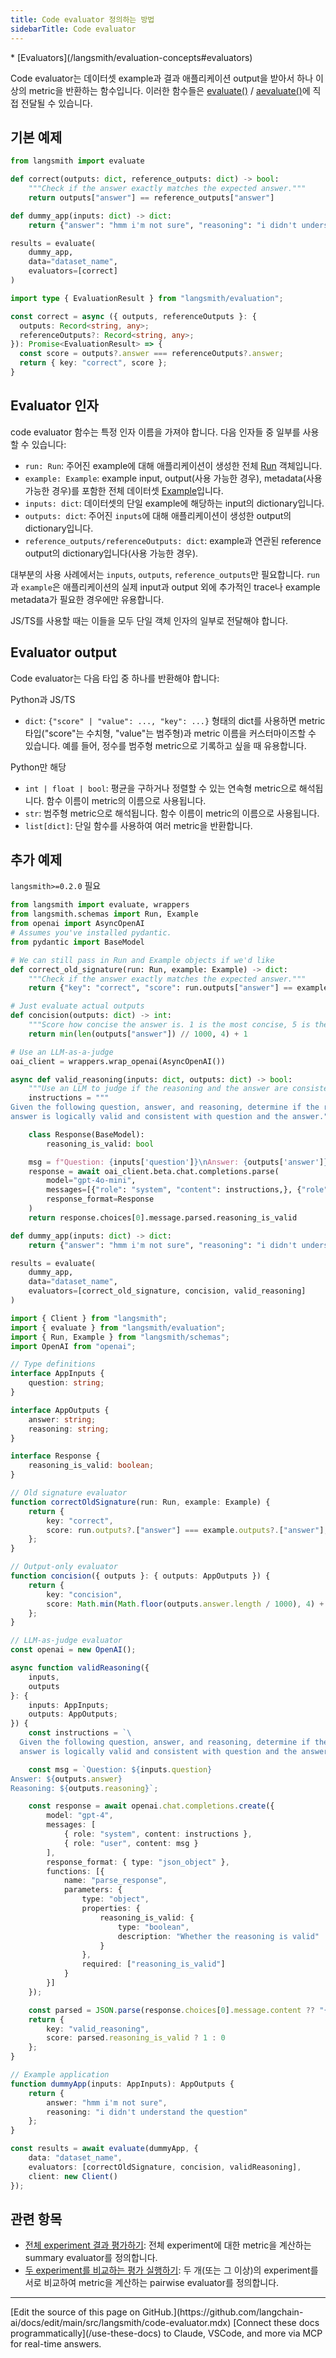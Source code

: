 ```yaml
---
title: Code evaluator 정의하는 방법
sidebarTitle: Code evaluator
---
```


<Info>
* [Evaluators](/langsmith/evaluation-concepts#evaluators)
</Info>

Code evaluator는 데이터셋 example과 결과 애플리케이션 output을 받아서 하나 이상의 metric을 반환하는 함수입니다. 이러한 함수들은 [evaluate()](https://docs.smith.langchain.com/reference/python/evaluation/langsmith.evaluation._runner.evaluate) / [aevaluate()](https://docs.smith.langchain.com/reference/python/evaluation/langsmith.evaluation._arunner.aevaluate)에 직접 전달될 수 있습니다.

## 기본 예제

<CodeGroup>

```python Python
from langsmith import evaluate

def correct(outputs: dict, reference_outputs: dict) -> bool:
    """Check if the answer exactly matches the expected answer."""
    return outputs["answer"] == reference_outputs["answer"]

def dummy_app(inputs: dict) -> dict:
    return {"answer": "hmm i'm not sure", "reasoning": "i didn't understand the question"}

results = evaluate(
    dummy_app,
    data="dataset_name",
    evaluators=[correct]
)
```

```typescript TypeScript
import type { EvaluationResult } from "langsmith/evaluation";

const correct = async ({ outputs, referenceOutputs }: {
  outputs: Record<string, any>;
  referenceOutputs?: Record<string, any>;
}): Promise<EvaluationResult> => {
  const score = outputs?.answer === referenceOutputs?.answer;
  return { key: "correct", score };
}
```

</CodeGroup>

## Evaluator 인자

code evaluator 함수는 특정 인자 이름을 가져야 합니다. 다음 인자들 중 일부를 사용할 수 있습니다:

* `run: Run`: 주어진 example에 대해 애플리케이션이 생성한 전체 [Run](/langsmith/run-data-format) 객체입니다.
* `example: Example`: example input, output(사용 가능한 경우), metadata(사용 가능한 경우)를 포함한 전체 데이터셋 [Example](/langsmith/example-data-format)입니다.
* `inputs: dict`: 데이터셋의 단일 example에 해당하는 input의 dictionary입니다.
* `outputs: dict`: 주어진 `inputs`에 대해 애플리케이션이 생성한 output의 dictionary입니다.
* `reference_outputs/referenceOutputs: dict`: example과 연관된 reference output의 dictionary입니다(사용 가능한 경우).

대부분의 사용 사례에서는 `inputs`, `outputs`, `reference_outputs`만 필요합니다. `run`과 `example`은 애플리케이션의 실제 input과 output 외에 추가적인 trace나 example metadata가 필요한 경우에만 유용합니다.

JS/TS를 사용할 때는 이들을 모두 단일 객체 인자의 일부로 전달해야 합니다.

## Evaluator output

Code evaluator는 다음 타입 중 하나를 반환해야 합니다:

Python과 JS/TS

* `dict`: `{"score" | "value": ..., "key": ...}` 형태의 dict를 사용하면 metric 타입("score"는 수치형, "value"는 범주형)과 metric 이름을 커스터마이즈할 수 있습니다. 예를 들어, 정수를 범주형 metric으로 기록하고 싶을 때 유용합니다.

Python만 해당

* `int | float | bool`: 평균을 구하거나 정렬할 수 있는 연속형 metric으로 해석됩니다. 함수 이름이 metric의 이름으로 사용됩니다.
* `str`: 범주형 metric으로 해석됩니다. 함수 이름이 metric의 이름으로 사용됩니다.
* `list[dict]`: 단일 함수를 사용하여 여러 metric을 반환합니다.

## 추가 예제

`langsmith>=0.2.0` 필요

<CodeGroup>

```python Python
from langsmith import evaluate, wrappers
from langsmith.schemas import Run, Example
from openai import AsyncOpenAI
# Assumes you've installed pydantic.
from pydantic import BaseModel

# We can still pass in Run and Example objects if we'd like
def correct_old_signature(run: Run, example: Example) -> dict:
    """Check if the answer exactly matches the expected answer."""
    return {"key": "correct", "score": run.outputs["answer"] == example.outputs["answer"]}

# Just evaluate actual outputs
def concision(outputs: dict) -> int:
    """Score how concise the answer is. 1 is the most concise, 5 is the least concise."""
    return min(len(outputs["answer"]) // 1000, 4) + 1

# Use an LLM-as-a-judge
oai_client = wrappers.wrap_openai(AsyncOpenAI())

async def valid_reasoning(inputs: dict, outputs: dict) -> bool:
    """Use an LLM to judge if the reasoning and the answer are consistent."""
    instructions = """
Given the following question, answer, and reasoning, determine if the reasoning for the
answer is logically valid and consistent with question and the answer."""

    class Response(BaseModel):
        reasoning_is_valid: bool

    msg = f"Question: {inputs['question']}\nAnswer: {outputs['answer']}\nReasoning: {outputs['reasoning']}"
    response = await oai_client.beta.chat.completions.parse(
        model="gpt-4o-mini",
        messages=[{"role": "system", "content": instructions,}, {"role": "user", "content": msg}],
        response_format=Response
    )
    return response.choices[0].message.parsed.reasoning_is_valid

def dummy_app(inputs: dict) -> dict:
    return {"answer": "hmm i'm not sure", "reasoning": "i didn't understand the question"}

results = evaluate(
    dummy_app,
    data="dataset_name",
    evaluators=[correct_old_signature, concision, valid_reasoning]
)
```

```typescript TypeScript
import { Client } from "langsmith";
import { evaluate } from "langsmith/evaluation";
import { Run, Example } from "langsmith/schemas";
import OpenAI from "openai";

// Type definitions
interface AppInputs {
    question: string;
}

interface AppOutputs {
    answer: string;
    reasoning: string;
}

interface Response {
    reasoning_is_valid: boolean;
}

// Old signature evaluator
function correctOldSignature(run: Run, example: Example) {
    return {
        key: "correct",
        score: run.outputs?.["answer"] === example.outputs?.["answer"],
    };
}

// Output-only evaluator
function concision({ outputs }: { outputs: AppOutputs }) {
    return {
        key: "concision",
        score: Math.min(Math.floor(outputs.answer.length / 1000), 4) + 1,
    };
}

// LLM-as-judge evaluator
const openai = new OpenAI();

async function validReasoning({
    inputs,
    outputs
}: {
    inputs: AppInputs;
    outputs: AppOutputs;
}) {
    const instructions = `\
  Given the following question, answer, and reasoning, determine if the reasoning for the \
  answer is logically valid and consistent with question and the answer.`;

    const msg = `Question: ${inputs.question}
Answer: ${outputs.answer}
Reasoning: ${outputs.reasoning}`;

    const response = await openai.chat.completions.create({
        model: "gpt-4",
        messages: [
            { role: "system", content: instructions },
            { role: "user", content: msg }
        ],
        response_format: { type: "json_object" },
        functions: [{
            name: "parse_response",
            parameters: {
                type: "object",
                properties: {
                    reasoning_is_valid: {
                        type: "boolean",
                        description: "Whether the reasoning is valid"
                    }
                },
                required: ["reasoning_is_valid"]
            }
        }]
    });

    const parsed = JSON.parse(response.choices[0].message.content ?? "{}") as Response;
    return {
        key: "valid_reasoning",
        score: parsed.reasoning_is_valid ? 1 : 0
    };
}

// Example application
function dummyApp(inputs: AppInputs): AppOutputs {
    return {
        answer: "hmm i'm not sure",
        reasoning: "i didn't understand the question"
    };
}

const results = await evaluate(dummyApp, {
    data: "dataset_name",
    evaluators: [correctOldSignature, concision, validReasoning],
    client: new Client()
});
```

</CodeGroup>

## 관련 항목

* [전체 experiment 결과 평가하기](/langsmith/summary): 전체 experiment에 대한 metric을 계산하는 summary evaluator를 정의합니다.
* [두 experiment를 비교하는 평가 실행하기](/langsmith/evaluate-pairwise): 두 개(또는 그 이상)의 experiment를 서로 비교하여 metric을 계산하는 pairwise evaluator를 정의합니다.

---

<Callout icon="pen-to-square" iconType="regular">
    [Edit the source of this page on GitHub.](https://github.com/langchain-ai/docs/edit/main/src/langsmith/code-evaluator.mdx)
</Callout>
<Tip icon="terminal" iconType="regular">
    [Connect these docs programmatically](/use-these-docs) to Claude, VSCode, and more via MCP for    real-time answers.
</Tip>

